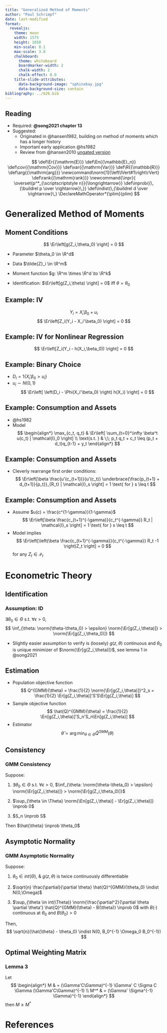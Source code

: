 ```yaml
---
title: "Generalized Method of Moments"
author: "Paul Schrimpf"
date: last-modified
format:
  revealjs:
    theme: moon
    width: 1575
    height: 1050
    min-scale: 0.1
    max-scale: 3.0
    chalkboard:
      theme: whiteboard
      boardmarker-width: 2
      chalk-width: 2
      chalk-effect: 0.0
    title-slide-attributes:
      data-background-image: "sphinxbay.jpg"
      data-background-size: contain
bibliography: ../626.bib
---
```



## Reading

- Required: **@song2021 chapter 13**
- Suggested:
  - Originated in @hansen1982, building on method of moments which has a longer history
  - Important early application @hs1982
  - Review from @hansen2010 [ungated version](http://larspeterhansen.org/wp-content/uploads/2016/10/Generalized-Method-of-Moments-Estimation.pdf)



$$
\def\Er{{\mathrm{E}}}
\def\En{{\mathbb{E}_n}}
\def\cov{{\mathrm{Cov}}}
\def\var{{\mathrm{Var}}}
\def\R{{\mathbb{R}}}
\def\arg{{\mathrm{arg}}}
\newcommand\norm[1]{\left\lVert#1\right\rVert}
\def\rank{{\mathrm{rank}}}
\newcommand{\inpr}{ \overset{p^*_{\scriptscriptstyle n}}{\longrightarrow}}
\def\inprob{{\,{\buildrel p \over \rightarrow}\,}}
\def\indist{\,{\buildrel d \over \rightarrow}\,}
\DeclareMathOperator*{\plim}{plim}
$$

# Generalized Method of Moments

## Moment Conditions

$$
\Er\left[g(Z_i,\theta_0) \right] = 0
$$

- Parameter $\theta_0 \in \R^d$

- Data $\tilde{Z}_i \in \R^m$

- Moment function $g: \R^m \times \R^d \to \R^k$

- Identification: $\Er\left[g(Z_i,\theta) \right] = 0$ iff $\theta=\theta_0$

## Example: IV
$$
Y_i = X_i' \beta_0 + u_i
$$
$$
\Er\left[Z_i(Y_i - X_i'\beta_0) \right] = 0
$$

## Example: IV for Nonlinear Regression
$$
\Er\left[Z_i(Y_i - h(X_i,\beta_0)) \right] = 0
$$

## Example: Binary Choice
- $D_i = 1\{X_i'\beta_0 > u_i\}$
- $u_i \sim N(0,1)$
$$
\Er\left[ \left(D_i - \Phi(X_i'\beta_0) \right) h(X_i) \right] = 0
$$

## Example: Consumption and Assets

- @hs1982
- Model
$$
\begin{align*}
\max_{c_t, q_t} & \Er\left[ \sum_{t=0}^\infty \beta^t u(c_t) | \mathcal{I}_0 \right] \\
\text{s.t. } & \;\; p_t q_t + c_t \leq (p_t + d_t)q_{t-1} + y_t
\end{align*}
$$

## Example: Consumption and Assets

- Cleverly rearrange first order conditions:
$$
\Er\left[\beta \frac{u'(c_{t+1})}{u'(c_t)} \underbrace{\frac{p_{t+1} + d_{t+1}}{p_t}}_{R_t} | \mathcal{I}_s \right] = 1 \text{ for } s \leq t
$$

## Example: Consumption and Assets

- Assume $u(c) = \frac{c^{1-\gamma}}{1-\gamma}$
$$
\Er\left[\beta \frac{c_{t+1}^{-\gamma}}{c_t^{-\gamma}} R_t | \mathcal{I}_s \right] = 1 \text{ for } s \leq t
$$
- Model implies
$$
\Er\left[\left(\beta \frac{c_{t+1}^{-\gamma}}{c_t^{-\gamma}} R_t -1 \right)Z_t \right] = 0
$$
for any $Z_t \in \mathcal{I}_t$

# Econometric Theory

## Identification

::: {.callout-info icon=false}

### Assumption: ID

$\exists \theta_0 \in \Theta$ s.t. $\forall \epsilon>0$,
$$
\inf_{\theta: \norm{\theta-\theta_0} > \epsilon} \norm{\Er[g(Z_i,\theta)]} > \norm{\Er[g(Z_i,\theta_0)]}
$$

:::

- Slightly easier assumption to verify is (loosely) $g(z,\theta)$ continuous and
$\theta_0$ is unique minimizer of $\norm{\Er[g(Z_i,\theta)]}$, see lemma 1 in @song2021

## Estimation

- Population objective function
$$
Q^{GMM}(\theta) = \frac{1}{2} \norm{\Er[g(Z_i,\theta)]}^2_s = \frac{1}{2} \Er[g(Z_i,\theta)]'S'S\Er[g(Z_i,\theta)]
$$
- Sample objective function
$$
\hat{Q}^{GMM}(\theta) = \frac{1}{2} \En[g(Z_i,\theta)]'S_n'S_n\En[g(Z_i,\theta)]
$$
- Estimator
$$
\hat{\theta} = \arg\min_{\theta \in \Theta}\hat{Q}^{GMM}(\theta)
$$

## Consistency

::: {.callout-tip icon=false}

### GMM Consistency

Suppose:

1. $\exists \theta_0 \in \Theta$ s.t. $\forall \epsilon>0$, $\inf_{\theta: \norm{\theta-\theta_0} > \epsilon} \norm{\Er[g(Z_i,\theta)]} > \norm{\Er[g(Z_i,\theta_0)]}$

2. $\sup_{\theta \in \Theta} \norm{\En[g(Z_i,\theta)] - \Er[g(Z_i,\theta)]} \inprob 0$

3. $S_n \inprob S$

Then $\hat{\theta} \inprob \theta_0$


:::

## Asymptotic Normality


::: {.callout-tip icon=false}

### GMM Asymptotic Normality

Suppose:

1. $\theta_0 \in int(\Theta)$, \& $g(z,\theta)$ is twice continuously differentiable

2. $\sqrt{n} \frac{\partial}{\partial \theta} \hat{Q}^{GMM}(\theta_0)
\indist N(0,\Omega)$

3. $\sup_{\theta \in int(\Theta)} \norm{\frac{\partial^2}{\partial
    \theta \partial \theta'} \hat{Q}^{GMM}(\theta) - B(\theta)}
\inprob 0$ with $B(\cdot)$ continuous at $\theta_0$ and $B(\theta_0) > 0$

Then,
$$
\sqrt{n}(\hat{\theta} - \theta_0) \indist N(0, B_0^{-1} \Omega_0 B_0^{-1})
$$

:::

## Optimal Weighting Matrix

::: {.callout-tip icon=false}

### Lemma 3

Let
$$
\begin{align*}
M & = (\Gamma'C\Gamma)^{-1} \Gamma' C \Sigma C \Gamma (\Gamma'C\Gamma)^{-1} \\
M^* & = (\Gamma' \Sigma^{-1} \Gamma)^{-1}
\end{align*}
$$
then $M \geq M^*$

:::


# References

